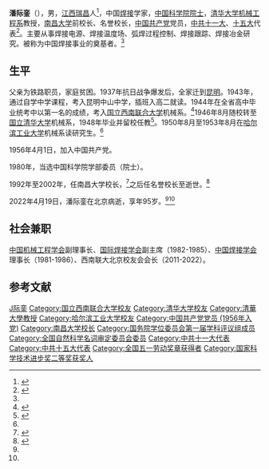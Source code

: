 {{Infobox person
| honorific_suffix = [[中国科学院院士|院士]]
| 姓名     = 潘际銮
| 图像     = 
| 图像说明 = 
| 出生日期 = {{birth date|1927|12|24}}
| 出生地   = {{CHN-1912|江西省}}[[瑞昌县|瑞昌县]]
| 死亡日期 = {{death date and age|2022|04|19|1927|12|24}}
| 死亡地   = {{CHN}}[[北京市|北京市]]
| 别名     = 
| 研究领域 = 焊接工艺<br />焊接自动化<br />焊接电源<br />可焊性<ref name=homepage/>
| 籍贯       = [[江西|江西]][[瑞昌|瑞昌]]
| 配偶 = 李世豫<ref name=home>{{cite web|url=http://www.tsinghua.edu.cn/publish/newthu/8912/2016/20160822083237417866121/20160822083237417866121_.html|title=潘际銮院士的家与国|access-date=2016-08-24|archive-url=https://web.archive.org/web/20160826112945/http://www.tsinghua.edu.cn/publish/newthu/8912/2016/20160822083237417866121/20160822083237417866121_.html|archive-date=2016-08-26|dead-url=yes}}</ref>
| 国籍       = {{PRC}}
| 母校 = [[西南联合大学|西南联合大学]]<br />[[清华大学|清华大学]]<br /> [[哈尔滨工业大学|哈尔滨工业大学]]
| 政党       = {{CPC}}
| 机构       = [[南昌大学|南昌大学]]<br />[[清华大学|清华大学]]
| 职业     = 
| 知名于   = 焊接专家
| title       = {{ubl
  |{{Infobox People CAS
  |学部 = 技术科学部
  |专业 = 
  |当选年 = 1980年
  }}
 }}
}}
'''潘际銮'''（{{bd|1927年|12月24日|2022年|4月19日|catIdx=Pan}}），男，[[江西省|江西]][[瑞昌|瑞昌]]人<ref>{{cite web|title=投身焊接技术，心系国民大众——记我国著名焊接专家、教育家潘际銮院士|url=http://www.tsinghua.edu.cn/publish/news/4208/2011/20110226104121156657949/20110226104121156657949_.html|author=龙巧玲|date=2007-12-19|publisher=清华大学新闻网|archiveurl=https://web.archive.org/web/20160828080413/http://www.tsinghua.edu.cn/publish/news/4208/2011/20110226104121156657949/20110226104121156657949_.html|archivedate=2016-08-28|deadurl=yes}}</ref>，中国[[焊接|焊接]]学家，[[中国科学院院士|中国科学院院士]]，[[清华大学|清华大学]][[清华大学机械工程系|机械工程系]]教授，[[南昌大学|南昌大学]]前校长、名誉校长，[[中国共产党|中国共产党]]党员，[[中国共产党第十一次全国代表大会|中共十一大]]、[[中国共产党第十五次全国代表大会|十五大]]代表<ref name=":0">{{Cite web|title=痛别！著名焊接工程专家潘际銮院士逝世|url=http://edu.people.com.cn/n1/2022/0419/c1006-32403021.html|access-date=2022-04-21|date=2022-04-19|work=人民网|archive-date=2022-04-26|archive-url=https://web.archive.org/web/20220426134503/http://edu.people.com.cn/n1/2022/0419/c1006-32403021.html}}</ref>。主要从事焊接电源、焊接温度场、弧焊过程控制、焊接跟踪、焊接冶金研究。被称为中国焊接事业的奠基者。<ref name="home" />

== 生平 ==
父亲为铁路职员，家庭贫困。1937年抗日战争爆发后，全家迁到[[昆明|昆明]]。1943年，通过自学中学课程，考入昆明中山中学，插班入高二就读。1944年在全省高中毕业统考中以第一名的成绩，考入[[国立西南联合大学|国立西南联合大学]]机械系。<ref>{{Cite book|title=江西历代杰出科技人物传|last=李放主编|publisher=江西科学技术出版社|year=2000|isbn=7-5390-1676-0|location=南昌|pages=396-399}}</ref>1946年8月随校转至[[国立清华大学|国立清华大学]]机械系，1948年毕业并留校任教<ref name=":1">{{Cite web|title=潘际銮院士逝世|url=https://news.gmw.cn/2022-04/21/content_35674835.htm|access-date=2022-04-21|date=2022-04-21|work=光明网|archive-date=2022-06-22|archive-url=https://web.archive.org/web/20220622154102/https://news.gmw.cn/2022-04/21/content_35674835.htm}}</ref>。1950年8月至1953年8月在[[哈尔滨工业大学|哈尔滨工业大学]]机械系读研究生。<ref name="homepage" />

1956年4月1日，加入中国共产党。

1980年，当选中国科学院学部委员（院士）。

1992年至2002年，任南昌大学校长，<ref name="homepage">{{cite web|title=潘际銮 教授|url=http://www.me.tsinghua.edu.cn/publish/jxx/6151/2013/20130329001306929802761/20130329001306929802761_.html|access-date=2016-08-22|publisher=清华大学机械工程系|archive-url=https://web.archive.org/web/20160525231607/http://www.me.tsinghua.edu.cn/publish/jxx/6151/2013/20130329001306929802761/20130329001306929802761_.html|archive-date=2016-05-25|dead-url=yes}}</ref>之后任名誉校长至逝世。<ref>{{Cite web|title=大师远去，“最强焊工”潘际銮一生都在做这三件事|url=https://www.jiemian.com/article/7358979.html|access-date=2022-04-21|author=陈振芳|date=2022-04-20|work=界面新闻|language=|archive-date=2022-06-22|archive-url=https://web.archive.org/web/20220622154122/https://www.jiemian.com/article/7358979.html}}</ref>

2022年4月19日，潘际銮在北京病逝，享年95岁。<ref name=":0" /><ref name=":1" />

== 社会兼职 ==
[[中国机械工程学会|中国机械工程学会]]副理事长、[[国际焊接学会|国际焊接学会]]副主席（1982-1985）、[[中国焊接学会|中国焊接学会]]理事长（1981-1986）、西南联大北京校友会会长（2011-2022）。

== 参考文献 ==
{{reflist}}

{{中国科学院技术科学部院士}}
{{国务院学位委员会第一届学科评议组/工学}}
{{Navboxes
| title  = 潘际銮在[[全国科学技术名词审定委员会|全国科学技术名词审定委员会]]的职务
| list1  =
{{全国自然科学名词审定委员会第二届全国委员会}}
}}

{{Authority control}}

{{DEFAULTSORT:Pan}}
[[Category:潘姓|J际銮]]
[[Category:国立西南联合大学校友|Category:国立西南联合大学校友]]
[[Category:清华大学校友|Category:清华大学校友]]
[[Category:清華大學教授|Category:清華大學教授]]
[[Category:哈尔滨工业大学校友|Category:哈尔滨工业大学校友]]
[[Category:中国共产党党员_(1956年入党)|Category:中国共产党党员 (1956年入党)]]
[[Category:南昌大学校长|Category:南昌大学校长]]
[[Category:国务院学位委员会第一届学科评议组成员|Category:国务院学位委员会第一届学科评议组成员]]
[[Category:全国自然科学名词审定委员会委员|Category:全国自然科学名词审定委员会委员]]
[[Category:中共十一大代表|Category:中共十一大代表]]
[[Category:中共十五大代表|Category:中共十五大代表]]
[[Category:全国五一劳动奖章获得者|Category:全国五一劳动奖章获得者]]
[[Category:国家科学技术进步奖二等奖获奖人|Category:国家科学技术进步奖二等奖获奖人]]